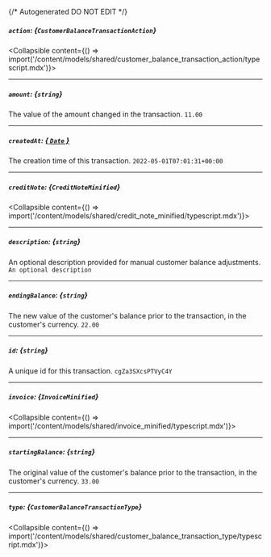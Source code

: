 {/* Autogenerated DO NOT EDIT  */}

##### `action`: *{`CustomerBalanceTransactionAction`}*
<Collapsible content={() => import('/content/models/shared/customer_balance_transaction_action/typescript.mdx')}>
</Collapsible>

---
##### `amount`: *{`string`}*
The value of the amount changed in the transaction.
`11.00`

---
##### `createdAt`: [*{ `Date` }*](https://developer.mozilla.org/en-US/docs/Web/JavaScript/Reference/Global_Objects/Date)
The creation time of this transaction.
`2022-05-01T07:01:31+00:00`

---
##### `creditNote`: *{`CreditNoteMinified`}*
<Collapsible content={() => import('/content/models/shared/credit_note_minified/typescript.mdx')}>
</Collapsible>

---
##### `description`: *{`string`}*
An optional description provided for manual customer balance adjustments.
`An optional description`

---
##### `endingBalance`: *{`string`}*
The new value of the customer's balance prior to the transaction, in the customer's currency.
`22.00`

---
##### `id`: *{`string`}*
A unique id for this transaction.
`cgZa3SXcsPTVyC4Y`

---
##### `invoice`: *{`InvoiceMinified`}*
<Collapsible content={() => import('/content/models/shared/invoice_minified/typescript.mdx')}>
</Collapsible>

---
##### `startingBalance`: *{`string`}*
The original value of the customer's balance prior to the transaction, in the customer's currency.
`33.00`

---
##### `type`: *{`CustomerBalanceTransactionType`}*
<Collapsible content={() => import('/content/models/shared/customer_balance_transaction_type/typescript.mdx')}>
</Collapsible>

